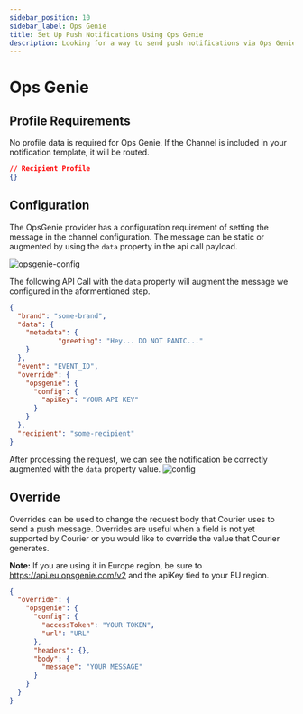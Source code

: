 ```yaml
---
sidebar_position: 10
sidebar_label: Ops Genie
title: Set Up Push Notifications Using Ops Genie
description: Looking for a way to send push notifications via Ops Genie? This step-by-step tutorial will show you how to integrate Ops Genie's API the easy way.
---
```


# Ops Genie

## Profile Requirements

No profile data is required for Ops Genie. If the Channel is included in your notification template, it will be routed.

```json title=JSON
// Recipient Profile
{}
```

## Configuration

The OpsGenie provider has a configuration requirement of setting the message in the channel configuration. The message can be static or augmented by using the `data` property in the api call payload.

![opsgenie-config](../../../assets/guides/providers/opsgenie-channel-configuration.png)

The following API Call with the `data` property will augment the message we configured in the aformentioned step.
```json title=JSON
{
  "brand": "some-brand",
  "data": {
    "metadata": {
			"greeting": "Hey... DO NOT PANIC..."
    }
  },
  "event": "EVENT_ID",
  "override": {
    "opsgenie": {
      "config": {
        "apiKey": "YOUR API KEY"
      }
    }
  },
  "recipient": "some-recipient"
}

```

After processing the request, we can see the notification be correctly augmented with the `data` property value.
![config](../../../assets/guides/providers/opsgenie-resulting-notification.png)

## Override

Overrides can be used to change the request body that Courier uses to send a push message. Overrides are useful when a field is not yet supported by Courier or you would like to override the value that Courier generates.

**Note:** If you are using it in Europe region, be sure to https://api.eu.opsgenie.com/v2 and the apiKey tied to your EU region.

```json title=JSON
{
  "override": {
    "opsgenie": {
      "config": {
        "accessToken": "YOUR TOKEN",
        "url": "URL"
      },
      "headers": {},
      "body": {
        "message": "YOUR MESSAGE"
      }
    }
  }
}
```
